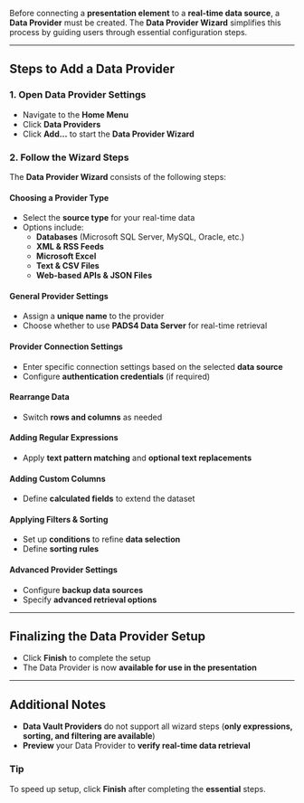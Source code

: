 
Before connecting a **presentation element** to a **real-time data source**, a **Data Provider** must be created. The **Data Provider Wizard** simplifies this process by guiding users through essential configuration steps.

---

## **Steps to Add a Data Provider**  

### **1. Open Data Provider Settings**  
- Navigate to the **Home Menu**  
- Click **Data Providers**  
- Click **Add…** to start the **Data Provider Wizard**  

### **2. Follow the Wizard Steps**  
The **Data Provider Wizard** consists of the following steps:  

#### **Choosing a Provider Type**  
- Select the **source type** for your real-time data  
- Options include:  
  - **Databases** (Microsoft SQL Server, MySQL, Oracle, etc.)  
  - **XML & RSS Feeds**  
  - **Microsoft Excel**  
  - **Text & CSV Files**  
  - **Web-based APIs & JSON Files**  

#### **General Provider Settings**  
- Assign a **unique name** to the provider  
- Choose whether to use **PADS4 Data Server** for real-time retrieval  

#### **Provider Connection Settings**  
- Enter specific connection settings based on the selected **data source**  
- Configure **authentication credentials** (if required)  

#### **Rearrange Data**  
- Switch **rows and columns** as needed  

#### **Adding Regular Expressions**  
- Apply **text pattern matching** and **optional text replacements**  

#### **Adding Custom Columns**  
- Define **calculated fields** to extend the dataset  

#### **Applying Filters & Sorting**  
- Set up **conditions** to refine **data selection**  
- Define **sorting rules**  

#### **Advanced Provider Settings**  
- Configure **backup data sources**  
- Specify **advanced retrieval options**  

---

## **Finalizing the Data Provider Setup**  
- Click **Finish** to complete the setup  
- The Data Provider is now **available for use in the presentation**  

---

## **Additional Notes**  

- **Data Vault Providers** do not support all wizard steps (**only expressions, sorting, and filtering are available**)  
- **Preview** your Data Provider to **verify real-time data retrieval**  

### **Tip**  
To speed up setup, click **Finish** after completing the **essential** steps.  
